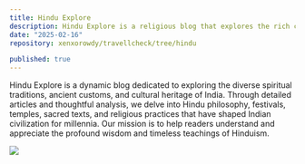 ```yaml
---
title: Hindu Explore
description: Hindu Explore is a religious blog that explores the rich culture and history of India.
date: "2025-02-16"
repository: xenxorowdy/travellcheck/tree/hindu

published: true
---
```


Hindu Explore is a dynamic blog dedicated to exploring the diverse spiritual traditions, ancient customs, and cultural heritage of India. Through detailed articles and thoughtful analysis, we delve into Hindu philosophy, festivals, temples, sacred texts, and religious practices that have shaped Indian civilization for millennia. Our mission is to help readers understand and appreciate the profound wisdom and timeless teachings of Hinduism.

![](/tummoc.png)
